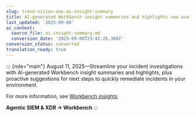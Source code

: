 ```yaml
---
slug: trend-vision-one-ai-insight-summary
title: AI-generated Workbench insight summaries and highlights now available
last_updated: '2025-09-08'
ai_context:
  source_file: ai-insight-summary.md
  conversion_date: '2025-09-08T23:42:25.360Z'
conversion_status: converted
translation_ready: true
---
```


::: {role="main"}
August 11, 2025—Streamline your incident investigations with AI-generated Workbench insight summaries and highlights, plus proactive suggestions for next steps to quickly remediate incidents in your environment.

For more information, see [Workbench insights](workbench-insights.mdx).

**Agentic SIEM & XDR → Workbench**
:::
